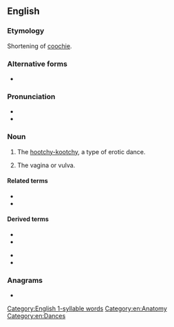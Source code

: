 ==English==

===Etymology===
Shortening of [[coochie]].

===Alternative forms===
* {{l|en|cootch}}

===Pronunciation===
* {{IPA|/kuːtʃ/|lang=en}}
* {{rhymes|uːtʃ|lang=en}}

[[Category:English 1-syllable words]]

===Noun===
{{en-noun|es}}

# {{lb|en|US|obsolete}} The [[hootchy-kootchy]], a type of erotic dance.
# {{lb|en|chiefly US|slang}} The vagina or vulva.

====Related terms====
* {{l|en|coochie}}
* {{l|en|hootchy-kootchy}}

====Derived terms====
{{der-top}}
* {{l|en|cooch dance}}
* {{l|en|cooch dancer}}
{{der-mid}}
* {{l|en|cooch dancing}}
* {{l|en|cooch show}}
{{der-bottom}}

===Anagrams===
* {{l|en|choco}}

[[Category:en:Anatomy]]
[[Category:en:Dances]]